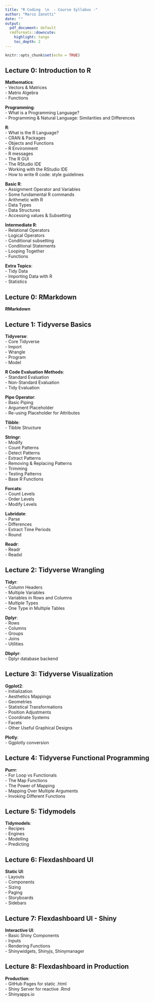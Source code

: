 ```yaml
---
title: "R Coding  \n  - Course Syllabus -"
author: "Marco Zanotti"
date: ""
output:
  pdf_document: default
  rmdformats::downcute:
    highlight: tango
    toc_depth: 2
---
```


```r
knitr::opts_chunk$set(echo = TRUE)
```


## Lecture 0: Introduction to R

**Mathematics**:  
- Vectors & Matrices    
- Matrix Algebra  
- Functions  

**Programming**:  
- What is a Programming Language?  
- Programming & Natural Language: Similarities and Differences  

**R**:  
- What is the R Language?  
- CRAN & Packages  
- Objects and Functions  
- R Environment  
- R messages  
- The R GUI  
- The RStudio IDE  
- Working with the RStudio IDE  
- How to write R code: style guidelines  

**Basic R**:  
- Assignment Operator and Variables  
- Some fundamental R commands  
- Arithmetic with R  
- Data Types  
- Data Structures  
- Accessing values & Subsetting  

**Intermediate R**:  
- Relational Operators  
- Logical Operators  
- Conditional subsetting  
- Conditional Statements  
- Looping Together  
- Functions  

**Extra Topics**:  
- Tidy Data  
- Importing Data with R  
- Statistics  


## Lecture 0: RMarkdown

**RMarkdown** 


## Lecture 1: Tidyverse Basics

**Tidyverse**:  
- Core Tidyverse    
- Import  
- Wrangle  
- Program  
- Model  

**R Code Evaluation Methods**:  
- Standard Evaluation  
- Non-Standard Evaluation  
- Tidy Evaluation  

**Pipe Operator**:  
- Basic Piping  
- Argument Placeholder  
- Re-using Placeholder for Attributes  

**Tibble**:  
- Tibble Structure  

**Stringr**:  
- Modify  
- Count Patterns  
- Detect Patterns  
- Extract Patterns  
- Removing & Replacing Patterns  
- Trimming  
- Testing Patterns  
- Base R Functions  

**Forcats**:  
- Count Levels  
- Order Levels  
- Modify Levels  

**Lubridate**:  
- Parse  
- Differences  
- Extract Time Periods  
- Round  

**Readr**:  
- Readr  
- Readxl  


## Lecture 2: Tidyverse Wrangling

**Tidyr**:  
- Column Headers    
- Multiple Variables  
- Variables in Rows and Columns  
- Multiple Types  
- One Type in Multiple Tables  

**Dplyr**:  
- Rows    
- Columns  
- Groups  
- Joins  
- Utilities  

**Dbplyr**:  
- Dplyr database backend  


## Lecture 3: Tidyverse Visualization

**Ggplot2**:  
- Initialization    
- Aesthetics Mappings  
- Geometries  
- Statistical Transformations  
- Position Adjustments  
- Coordinate Systems  
- Facets  
- Other Useful Graphical Designs  

**Plotly**:  
- Ggplotly conversion  


## Lecture 4: Tidyverse Functional Programming

**Purrr**:  
- For Loop vs Functionals   
- The Map Functions  
- The Power of Mapping  
- Mapping Over Multiple Arguments  
- Invoking Different Functions  


## Lecture 5: Tidymodels

**Tidymodels**:  
- Recipes   
- Engines  
- Modelling  
- Predicting  


## Lecture 6: Flexdashboard UI

**Static UI**:  
- Layouts  
- Components  
- Sizing  
- Paging  
- Storyboards  
- Sidebars  


## Lecture 7: Flexdashboard UI - Shiny

**Interactive UI**:  
- Basic Shiny Components  
- Inputs  
- Rendering Functions  
- Shinywidgets, Shinyjs, Shinymanager  


## Lecture 8: Flexdashboard in Production

**Production**:  
- GitHub Pages for static .html  
- Shiny Server for reactive .Rmd  
- Shinyapps.io  

